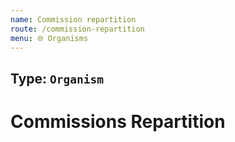 ```yaml
---
name: Commission repartition
route: /commission-repartition
menu: 🌐 Organisms
---
```


## Type: `Organism`


# Commissions Repartition

<Playground>
  <CommissionsRepartition 
    title="My Awesome Title"
    chart={{
      value: '10 713 208,41 €',
      info: 'Depuis 01/01/2018',
      values: [
        {
          color: 'third',
          value: 33.95
        },
        {
          color: 'fourth',
          value: 33.65
        },
        {
          color: 'fifth',
          value: 31.03
        },
        {
          color: 'sixth',
          value: 1.38
        }
      ]
    }}
    table={{
      title: 'Répartition des commissions cumulées depuis le 01/01/2018',
      info: '602 clients',
      rows: [
        {
          pill: {
            color: 'third',
            value: '33,95%'
          },
          title: 'Santé',
          link: "https://www.google.fr"
        },
        {
          pill: {
            color: 'fourth',
            value: '33,65%'
          },
          title: 'Prévoyance',
          link: "https://www.google.fr"
        },
        {
          pill: {
            color: 'fifth',
            value: '31,03%'
          },
          title: 'Retraite',
          link: "https://www.google.fr"
        },
        {
          pill: {
            color: 'sixth',
            value: '1,38%'
          },
          title: 'Epargne',
          link: "https://www.google.fr"
        }
      ]
    }}
  />

</Playground>

